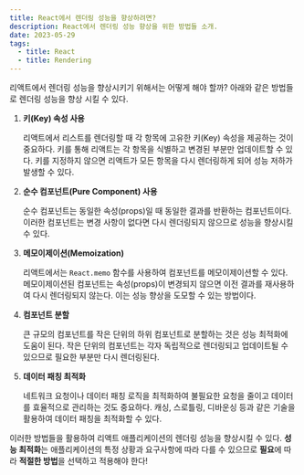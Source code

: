 ```yaml
---
title: React에서 렌더링 성능을 향상하려면?
description: React에서 렌더링 성능 향상을 위한 방법들 소개.
date: 2023-05-29
tags:
  - title: React
  - title: Rendering
---
```


리액트에서 렌더링 성능을 향상시키기 위해서는 어떻게 해야 할까? 아래와 같은 방법들로 렌더링 성능을 향상 시킬 수 있다.

1. **키(Key) 속성 사용**

   리액트에서 리스트를 렌더링할 때 각 항목에 고유한 키(Key) 속성을 제공하는 것이 중요하다.
   키를 통해 리액트는 각 항목을 식별하고 변경된 부분만 업데이트할 수 있다.
   키를 지정하지 않으면 리액트가 모든 항목을 다시 렌더링하게 되어 성능 저하가 발생할 수 있다.

2. **순수 컴포넌트(Pure Component) 사용**

   순수 컴포넌트는 동일한 속성(props)일 때 동일한 결과를 반환하는 컴포넌트이다. 이러한 컴포넌트는 변경 사항이 없다면 다시 렌더링되지 않으므로 성능을 향상시킬 수 있다.

3. **메모이제이션(Memoization)**

   리액트에서는 `React.memo` 함수를 사용하여 컴포넌트를 메모이제이션할 수 있다. 메모이제이션된 컴포넌트는 속성(props)이 변경되지 않으면 이전 결과를 재사용하여 다시 렌더링되지 않는다. 이는 성능 향상을 도모할 수 있는 방법이다.

4. **컴포넌트 분할**

   큰 규모의 컴포넌트를 작은 단위의 하위 컴포넌트로 분할하는 것은 성능 최적화에 도움이 된다. 작은 단위의 컴포넌트는 각자 독립적으로 렌더링되고 업데이트될 수 있으므로 필요한 부분만 다시 렌더링된다.

5. **데이터 패칭 최적화**

   네트워크 요청이나 데이터 패칭 로직을 최적화하여 불필요한 요청을 줄이고 데이터를 효율적으로 관리하는 것도 중요하다. 캐싱, 스로틀링, 디바운싱 등과 같은 기술을 활용하여 데이터 패칭을 최적화할 수 있다.

이러한 방법들을 활용하여 리액트 애플리케이션의 렌더링 성능을 향상시킬 수 있다. **성능 최적화**는 애플리케이션의 특정 상황과 요구사항에 따라 다를 수 있으므로 **필요**에 따라 **적절한 방법**을 선택하고 적용해야 한다!
